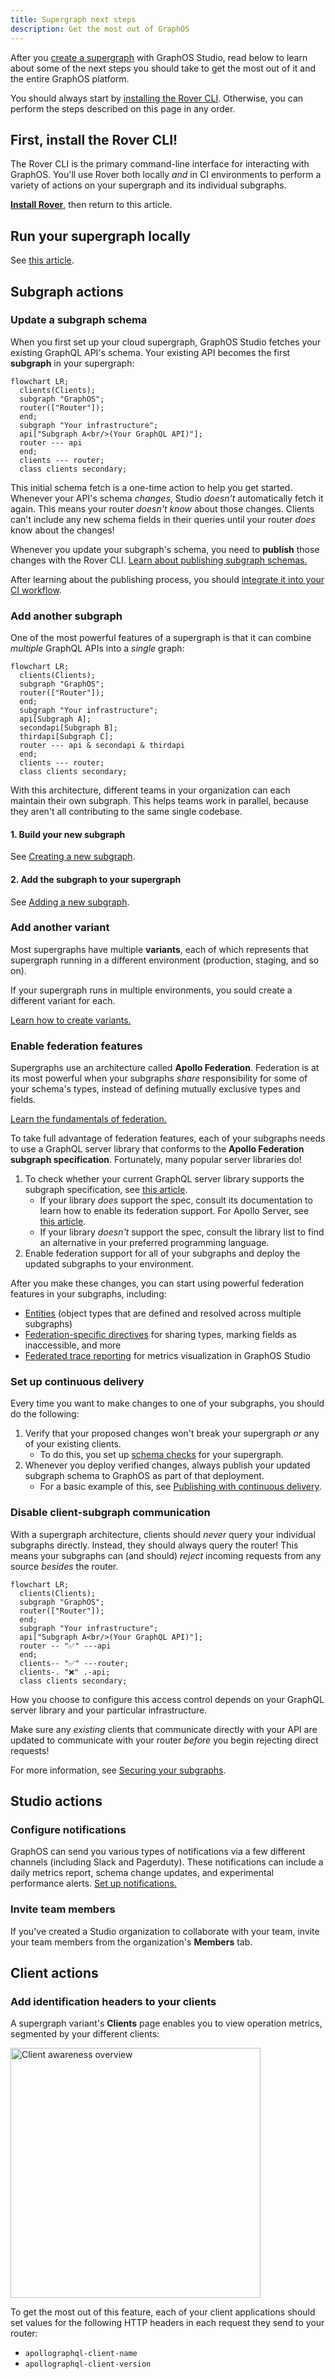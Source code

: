 ```yaml
---
title: Supergraph next steps
description: Get the most out of GraphOS
---
```


After you [create a supergraph](./cloud/) with GraphOS Studio, read below to learn about some of the next steps you should take to get the most out of it and the entire GraphOS platform.

<Note>

You should always start by  [installing the Rover CLI](#first-install-the-rover-cli). Otherwise, you can perform the steps described on this page in any order.

</Note>

## First, install the Rover CLI!

The Rover CLI is the primary command-line interface for interacting with GraphOS. You'll use Rover both locally _and_ in CI environments to perform a variety of actions on your supergraph and its individual subgraphs.

[**Install Rover**](/rover/getting-started), then return to this article.

## Run your supergraph locally

See [this article](../graphs/local-development/).

## Subgraph actions

### Update a subgraph schema

When you first set up your cloud supergraph, GraphOS Studio fetches your existing GraphQL API's schema. Your existing API becomes the first **subgraph** in your supergraph:

```mermaid
flowchart LR;
  clients(Clients);
  subgraph "GraphOS";
  router(["Router"]);
  end;
  subgraph "Your infrastructure";
  api["Subgraph A<br/>(Your GraphQL API)"];
  router --- api
  end;
  clients --- router;
  class clients secondary;
```

This initial schema fetch is a one-time action to help you get started. Whenever your API's schema _changes_, Studio _doesn't_ automatically fetch it again. This means your router _doesn't know_ about those changes. Clients can't include any new schema fields in their queries until your router _does_ know about the changes!

Whenever you update your subgraph's schema, you need to **publish** those changes with the Rover CLI. [Learn about publishing subgraph schemas.](../delivery/publishing-schemas/#publish-subgraph-schemas)

After learning about the publishing process, you should [integrate it into your CI workflow](#set-up-continuous-delivery).

### Add another subgraph

One of the most powerful features of a supergraph is that it can combine _multiple_ GraphQL APIs into a _single_ graph:

```mermaid
flowchart LR;
  clients(Clients);
  subgraph "GraphOS";
  router(["Router"]);
  end;
  subgraph "Your infrastructure";
  api[Subgraph A];
  secondapi[Subgraph B];
  thirdapi[Subgraph C];
  router --- api & secondapi & thirdapi
  end;
  clients --- router;
  class clients secondary;
```

With this architecture, different teams in your organization can each maintain their own subgraph. This helps teams work in parallel, because they aren't all contributing to the same single codebase.

#### 1. Build your new subgraph

See [Creating a new subgraph](../graphs/creating-a-subgraph/).

#### 2. Add the subgraph to your supergraph

See [Adding a new subgraph](../graphs/federated-graphs#adding-a-new-subgraph).

### Add another variant

Most supergraphs have multiple **variants**, each of which represents that supergraph running in a different environment (production, staging, and so on).

If your supergraph runs in multiple environments, you sould create a different variant for each.

[Learn how to create variants.](../graphs/federated-graphs/#adding-a-variant)

### Enable federation features

Supergraphs use an architecture called **Apollo Federation**. Federation is at its most powerful when your subgraphs _share_ responsibility for some of your schema's types, instead of defining mutually exclusive types and fields.

<Tip>

[Learn the fundamentals of federation.](/federation/#how-it-works)

</Tip>

To take full advantage of federation features, each of your subgraphs needs to use a GraphQL server library that conforms to the **Apollo Federation subgraph specification**. Fortunately, many popular server libraries do!

1. To check whether your current GraphQL server library supports the subgraph specification, see [this article](/federation/building-supergraphs/supported-subgraphs).
   - If your library _does_ support the spec, consult its documentation to learn how to enable its federation support. For Apollo Server, see [this article](/apollo-server/using-federation/apollo-subgraph-setup).
   - If your library _doesn't_ support the spec, consult the library list to find an alternative in your preferred programming language.
2. Enable federation support for all of your subgraphs and deploy the updated subgraphs to your environment.

After you make these changes, you can start using powerful federation features in your subgraphs, including:

- [Entities](/federation/entities/) (object types that are defined and resolved across multiple subgraphs)
- [Federation-specific directives](/federation/federated-types/federated-directives) for sharing types, marking fields as inaccessible, and more
- [Federated trace reporting](/federation/metrics/) for metrics visualization in GraphOS Studio

### Set up continuous delivery

Every time you want to make changes to one of your subgraphs, you should do the following:

1. Verify that your proposed changes won't break your supergraph _or_ any of your existing clients.
   - To do this, you set up [schema checks](../delivery/schema-checks/) for your supergraph.
2. Whenever you deploy verified changes, always publish your updated subgraph schema to GraphOS as part of that deployment.
   - For a basic example of this, see [Publishing with continuous delivery](../delivery/publishing-schemas/#publish-with-continuous-delivery).

### Disable client-subgraph communication

With a supergraph architecture, clients should _never_ query your individual subgraphs directly. Instead, they should always query the router! This means your subgraphs can (and should) _reject_ incoming requests from any source _besides_ the router.

```mermaid
flowchart LR;
  clients(Clients);
  subgraph "GraphOS";
  router(["Router"]);
  end;
  subgraph "Your infrastructure";
  api["Subgraph A<br/>(Your GraphQL API)"];
  router -- "✅" ---api
  end;
  clients-- "✅" ---router;
  clients-. "❌" .-api;
  class clients secondary;
```

How you choose to configure this access control depends on your GraphQL server library and your particular infrastructure.

<Caution>

Make sure any _existing_ clients that communicate directly with your API are updated to communicate with your router _before_ you begin rejecting direct requests!

</Caution>

For more information, see [Securing your subgraphs](/federation/building-supergraphs/subgraphs-overview#securing-your-subgraphs).

## Studio actions

### Configure notifications

GraphOS can send you various types of notifications via a few different channels (including Slack and Pagerduty). These notifications can include a daily metrics report, schema change updates, and experimental performance alerts. [Set up notifications.](../metrics/notifications/notification-setup/)

### Invite team members

If you've created a Studio organization to collaborate with your team, invite your team members from the organization's **Members** tab.

## Client actions

### Add identification headers to your clients

A supergraph variant's **Clients** page enables you to view operation metrics, segmented by your different clients:

<img src="../../img/client-awareness/overview.jpg" className="screenshot" alt="Client awareness overview" width="400" />

To get the most out of this feature, each of your client applications should set values for the following HTTP headers in each request they send to your router:

- `apollographql-client-name`
- `apollographql-client-version`
